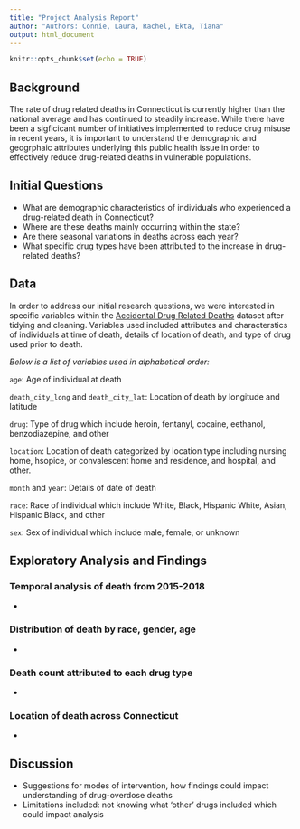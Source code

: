 ```yaml
---
title: "Project Analysis Report"
author: "Authors: Connie, Laura, Rachel, Ekta, Tiana"
output: html_document
---
```


```r
knitr::opts_chunk$set(echo = TRUE)
```

## **Background** 
The rate of drug related deaths in Connecticut is currently higher than the national average and has continued to steadily increase. While there have been a sigficicant number of initiatives implemented to reduce drug misuse in recent years, it is important to understand the demographic and geogrphaic attributes underlying this public health issue in order to effectively reduce drug-related deaths in vulnerable populations. 

## **Initial Questions**
* What are demographic characteristics of individuals who experienced a drug-related death in Connecticut? 
* Where are these deaths mainly occurring within the state? 
* Are there seasonal variations in deaths across each year? 
* What specific drug types have been attributed to the increase in drug-related deaths? 

## **Data** 
In order to address our initial research questions, we were interested in specific variables within the [Accidental Drug Related Deaths](https://catalog.data.gov/dataset/accidental-drug-related-deaths-january-2012-sept-2015) dataset after tidying and cleaning. Variables used included attributes and characterstics of individuals at time of death, details of location of death, and type of drug used prior to death.

*Below is a list of variables used in alphabetical order:*

`age`: Age of individual at death

`death_city_long` and `death_city_lat`: Location of death by longitude and latitude

`drug`: Type of drug which include heroin, fentanyl, cocaine, eethanol, benzodiazepine, and other 

`location`: Location of death categorized by location type including nursing home, hsopice, or convalescent home and residence, and hospital, and other. 

`month` and `year`: Details of date of death

`race`: Race of individual which include White, Black, Hispanic White, Asian, Hispanic Black, and other

`sex`: Sex of individual which include male, female, or unknown 




## **Exploratory Analysis and Findings** 
### Temporal analysis of death from 2015-2018

* 

### Distribution of death by race, gender, age

* 

### Death count attributed to each drug type 

* 

### Location of death across Connecticut

* 




## **Discussion**
* Suggestions for modes of intervention, how findings could impact understanding of drug-overdose deaths
* Limitations included: not knowing what 'other' drugs included which could impact analysis 